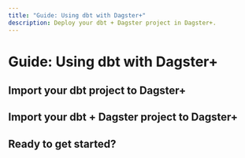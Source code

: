 ```yaml
---
title: "Guide: Using dbt with Dagster+"
description: Deploy your dbt + Dagster project in Dagster+.
---
```


# Guide: Using dbt with Dagster+

## Import your dbt project to Dagster+

[//]: <> "TODO: Add screenshot of Dagster+"

[//]: <> "TODO: Add screenshot of Dagster+"

## Import your dbt + Dagster project to Dagster+

[//]: <> "TODO: Reference the using dbt with dagster tutorial"

[//]: <> "TODO: Add screenshot of Dagster+"

## Ready to get started?

[//]: <> "TODO: Include reference to dbt course in Dagster University"
